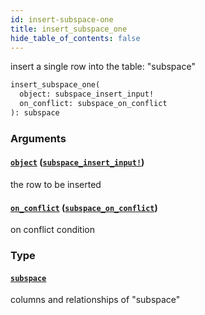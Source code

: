 ```yaml
---
id: insert-subspace-one
title: insert_subspace_one
hide_table_of_contents: false
---
```


insert a single row into the table: "subspace"

```graphql
insert_subspace_one(
  object: subspace_insert_input!
  on_conflict: subspace_on_conflict
): subspace
```

### Arguments

#### [`object`](#) ([`subspace_insert_input!`](../inputs/subspace-insert-input))

the row to be inserted

#### [`on_conflict`](#) ([`subspace_on_conflict`](../inputs/subspace-on-conflict))

on conflict condition

### Type

#### [`subspace`](../objects/subspace)

columns and relationships of "subspace"
